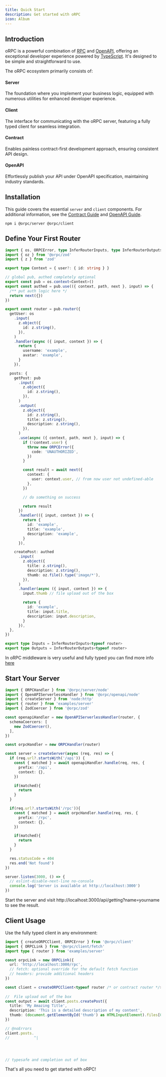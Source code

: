 ```yaml
---
title: Quick Start
description: Get started with oRPC
icon: Album
---
```



## Introduction

oRPC is a powerful combination of [RPC](https://en.wikipedia.org/wiki/Remote_procedure_call) and [OpenAPI](https://swagger.io/specification/),
offering an exceptional developer experience powered by [TypeScript](https://www.typescriptlang.org/). It's designed to be simple and straightforward to use.

The oRPC ecosystem primarily consists of:

<h4 className="inline-flex items-center gap-2">
  <CpuIcon className="text-purple-300 p-0.5 border rounded-lg" />
  <span>Server</span>
</h4>

The foundation where you implement your business logic, equipped with numerous utilities for enhanced developer experience.

<h4 className="inline-flex items-center gap-2">
  <Unplug className="text-blue-300 p-0.5 border rounded-lg" />
  <span>Client</span>
</h4>

The interface for communicating with the oRPC server, featuring a fully typed client for seamless integration.

<h4 className="inline-flex items-center gap-2">
  <ReceiptText className="text-green-300 p-0.5 border rounded-lg" />
  <span>Contract</span>
</h4>

Enables painless contract-first development approach, ensuring consistent API design.

<h4 className="inline-flex items-center gap-2">
  <Link2 className="text-rose-300 p-0.5 border rounded-lg" />
  <span>OpenAPI</span>
</h4>

Effortlessly publish your API under OpenAPI specification, maintaining industry standards.

## Installation
This guide covers the essential `server` and `client` components. For additional information, see the [Contract Guide](/docs/contract-first) and [OpenAPI Guide](/docs/openapi/generator).

```package-install
npm i @orpc/server @orpc/client
```

## Define Your First Router

```ts twoslash
import { os, ORPCError, type InferRouterInputs, type InferRouterOutputs } from '@orpc/server'
import { oz } from '@orpc/zod'
import { z } from 'zod'

export type Context = { user?: { id: string } }

// global pub, authed completely optional
export const pub = os.context<Context>()
export const authed = pub.use(({ context, path, next }, input) => {
  /** put auth logic here */
  return next({})
})

export const router = pub.router({
  getUser: os
    .input(
      z.object({
        id: z.string(),
      }),
    )
    .handler(async ({ input, context }) => {
      return {
        username: 'example',
        avatar: 'example',
      }
    }),

  posts: {
    getPost: pub
      .input(
        z.object({
          id: z.string(),
        }),
      )
      .output(
        z.object({
          id: z.string(),
          title: z.string(),
          description: z.string(),
        }),
      )
      .use(async ({ context, path, next }, input) => {
        if (!context.user) {
          throw new ORPCError({
            code: 'UNAUTHORIZED',
          })
        }

        const result = await next({
          context: {
            user: context.user, // from now user not undefined-able
          },
        })

        // do something on success

        return result
      })
      .handler(({ input, context }) => {
        return {
          id: 'example',
          title: 'example',
          description: 'example',
        }
      }),

    createPost: authed
      .input(
        z.object({
          title: z.string(),
          description: z.string(),
          thumb: oz.file().type('image/*'),
        }),
      )
      .handler(async ({ input, context }) => {
        input.thumb // file upload out of the box

        return {
          id: 'example',
          title: input.title,
          description: input.description,
        }
      }),
  },
})

export type Inputs = InferRouterInputs<typeof router>
export type Outputs = InferRouterOutputs<typeof router>
```

In oRPC middleware is very useful and fully typed you can find more info [here](/docs/server/middleware)

## Start Your Server

```ts twoslash
import { ORPCHandler } from '@orpc/server/node'
import { OpenAPIServerlessHandler } from '@orpc/openapi/node'
import { createServer } from 'node:http'
import { router } from 'examples/server'
import { ZodCoercer } from '@orpc/zod'

const openapiHandler = new OpenAPIServerlessHandler(router, {
  schemaCoercers: [
    new ZodCoercer(),
  ],
})

const orpcHandler = new ORPCHandler(router)

const server = createServer(async (req, res) => {
  if (req.url?.startsWith('/api')) {
    const { matched } = await openapiHandler.handle(req, res, {
      prefix: '/api',
      context: {},
    })

    if(matched){
      return 
    }
  }

  if(req.url?.startsWith('/rpc')){
    const { matched } = await orpcHandler.handle(req, res, {
      prefix: '/rpc',
      context: {},
    })

    if(matched){
      return 
    }
  }

  res.statusCode = 404
  res.end('Not found')
})

server.listen(3000, () => {
  // eslint-disable-next-line no-console
  console.log('Server is available at http://localhost:3000')
})
```

Start the server and visit http://localhost:3000/api/getting?name=yourname to see the result.

## Client Usage

Use the fully typed client in any environment:

```ts twoslash
import { createORPCClient, ORPCError } from '@orpc/client'
import { ORPCLink } from '@orpc/client/fetch'
import type { router } from 'examples/server'

const orpcLink = new ORPCLink({
  url: 'http://localhost:3000/rpc',
  // fetch: optional override for the default fetch function
  // headers: provide additional headers
})

const client = createORPCClient<typeof router /* or contract router */>(orpcLink)
 
//  File upload out of the box
const output = await client.posts.createPost({
  title: 'My Amazing Title',
  description: 'This is a detailed description of my content',
  thumb: (document.getElementById('thumb') as HTMLInputElement).files[0]!,
})

// @noErrors
client.posts.
//           ^|




// typesafe and completion out of box
```

That's all you need to get started with oRPC!